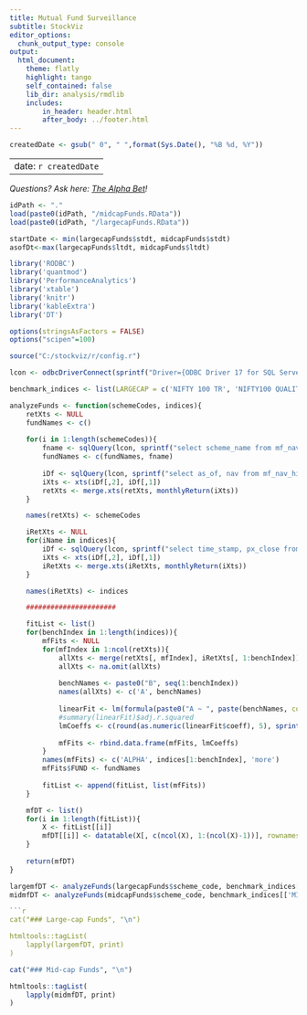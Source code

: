 ```yaml
---
title: Mutual Fund Surveillance
subtitle: StockViz
editor_options:
  chunk_output_type: console
output: 
  html_document:
    theme: flatly
    highlight: tango
    self_contained: false
    lib_dir: analysis/rmdlib		
    includes:
        in_header: header.html
        after_body: ../footer.html
---
```


```r

createdDate <- gsub(" 0", " ",format(Sys.Date(), "%B %d, %Y"))

```

---
date: `r createdDate`
---

*Questions? Ask here: [The Alpha Bet](https://stockviz.substack.com/p/the-alpha-bet)! *

```r
idPath <- "."
load(paste0(idPath, "/midcapFunds.RData"))
load(paste0(idPath, "/largecapFunds.RData"))

startDate <- min(largecapFunds$stdt, midcapFunds$stdt)
asofDt<-max(largecapFunds$ltdt, midcapFunds$ltdt)

library('RODBC')
library('quantmod')
library('PerformanceAnalytics')
library('xtable')
library('knitr')
library('kableExtra')
library('DT')

options(stringsAsFactors = FALSE)
options("scipen"=100)

source("C:/stockviz/r/config.r")

lcon <- odbcDriverConnect(sprintf("Driver={ODBC Driver 17 for SQL Server};Server=%s;Database=%s;Uid=%s;Pwd=%s;", ldbserver, ldbname, ldbuser, ldbpassword), case = "nochange", believeNRows = TRUE)

benchmark_indices <- list(LARGECAP = c('NIFTY 100 TR', 'NIFTY100 QUALITY 30 TR', 'NIFTY500 VALUE 50 TR'), MIDCAP = c('NIFTY MIDCAP 150 TR', 'NIFTY MIDCAP150 QUALITY 50 TR', 'NIFTY500 VALUE 50 TR'))

analyzeFunds <- function(schemeCodes, indices){
	retXts <- NULL
	fundNames <- c()
	
	for(i in 1:length(schemeCodes)){
		fname <- sqlQuery(lcon, sprintf("select scheme_name from mf_nav_history where scheme_code=%d and as_of='%s'", schemeCodes[i], asofDt))[[1]]
		fundNames <- c(fundNames, fname)
		
		iDf <- sqlQuery(lcon, sprintf("select as_of, nav from mf_nav_history where scheme_code=%d and as_of >= '%s' and as_of <= '%s'", schemeCodes[i], startDate, asofDt))
		iXts <- xts(iDf[,2], iDf[,1])
		retXts <- merge.xts(retXts, monthlyReturn(iXts))
	}

	names(retXts) <- schemeCodes

	iRetXts <- NULL
	for(iName in indices){
		iDf <- sqlQuery(lcon, sprintf("select time_stamp, px_close from BHAV_INDEX where index_name='%s' and time_stamp >= '%s' and time_stamp <= '%s'", iName, startDate, asofDt))
		iXts <- xts(iDf[,2], iDf[,1])
		iRetXts <- merge.xts(iRetXts, monthlyReturn(iXts))
	}

	names(iRetXts) <- indices

	######################

	fitList <- list()
	for(benchIndex in 1:length(indices)){
		mfFits <- NULL
		for(mfIndex in 1:ncol(retXts)){
			allXts <- merge(retXts[, mfIndex], iRetXts[, 1:benchIndex])
			allXts <- na.omit(allXts)
			
			benchNames <- paste0("B", seq(1:benchIndex))
			names(allXts) <- c('A', benchNames)
			
			linearFit <- lm(formula(paste0("A ~ ", paste(benchNames, collapse='+'))), data.frame(allXts))
			#summary(linearFit)$adj.r.squared
			lmCoeffs <- c(round(as.numeric(linearFit$coeff), 5), sprintf('<a href="/reports/mf/analysis/rp-%s.html" target="_blank">>>></a>', schemeCodes[mfIndex]))
			
			mfFits <- rbind.data.frame(mfFits, lmCoeffs)
		}
		names(mfFits) <- c('ALPHA', indices[1:benchIndex], 'more')
		mfFits$FUND <- fundNames
		
		fitList <- append(fitList, list(mfFits))
	}

	mfDT <- list()
	for(i in 1:length(fitList)){
		X <- fitList[[i]]
		mfDT[[i]] <- datatable(X[, c(ncol(X), 1:(ncol(X)-1))], rownames = F, escape = c(rep(T, ncol(X)-1), F), class = 'cell-border stripe', filter='none', options = list(dom = 't', pageLength = 30))
	}
	
	return(mfDT)
}

largemfDT <- analyzeFunds(largecapFunds$scheme_code, benchmark_indices[['LARGECAP']])
midmfDT <- analyzeFunds(midcapFunds$scheme_code, benchmark_indices[['MIDCAP']])

```r
cat("### Large-cap Funds", "\n")

htmltools::tagList(
	lapply(largemfDT, print)
)
```

```r
cat("### Mid-cap Funds", "\n")

htmltools::tagList(
	lapply(midmfDT, print)
)
```